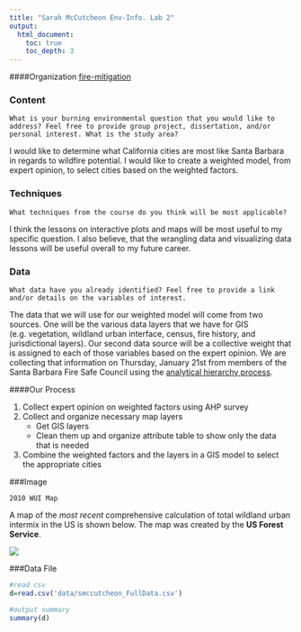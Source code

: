 ```yaml
---
title: "Sarah McCutcheon Env-Info. Lab 2"
output: 
  html_document:
    toc: true
    toc_depth: 3
---
```


####Organization
[fire-mitigation](https://github.com/fire-mitigation)

### Content

```      
What is your burning environmental question that you would like to address? Feel free to provide group project, dissertation, and/or personal interest. What is the study area?
```


I would like to determine what California cities are most like Santa Barbara in regards to wildfire potential. I would like to create a weighted model, from expert opinion, to select cities based on the weighted factors. 

### Techniques
        
```
What techniques from the course do you think will be most applicable?
```

  I think the lessons on interactive plots and maps will be most useful to my specific question. I also believe, that the wrangling data and visualizing data lessons will be useful overall to my future career. 
        
### Data
        
```
What data have you already identified? Feel free to provide a link and/or details on the variables of interest.
```

  
  The data that we will use for our weighted model will come from two sources. One will be the various data layers that we have for GIS (e.g. vegetation, wildland urban interface, census, fire history, and jurisdictional layers). Our second data source will be a collective weight that is assigned to each of those variables based on the expert opinion. We are collecting that information on Thursday, January 21st from members of the Santa Barbara Fire Safe Council using the [analytical hierarchy process](https://en.wikipedia.org/wiki/Analytic_hierarchy_process).


####Our Process

1. Collect expert opinion on weighted factors using AHP survey
2. Collect and organize necessary map layers    
    + Get GIS layers
    + Clean them up and organize attribute table to show only the data that is needed
3. Combine the weighted factors and the layers in a GIS model to select the appropriate cities

  
###Image

```
2010 WUI Map
```
A map of the _most recent_ comprehensive calculation of total wildland urban intermix in the US is shown below. The map was created by the __US Forest Service__.

![](images/smccutcheon_2010_WUImap.png)

###Data File
```r
#read csv
d=read.csv('data/smccutcheon_FullData.csv')

#output summary
summary(d)
```